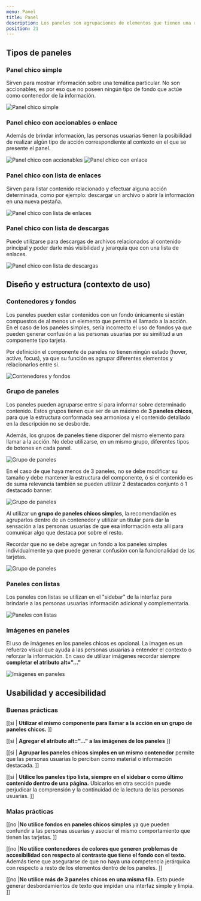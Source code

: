 ```yaml
---
menu: Panel
title: Panel
description: Los paneles son agrupaciones de elementos que tienen una relación entre si. Por definición no son accionables, sino que dependen de otros elementos que tengan dicha funcionalidad.
position: 21
---
```


## Tipos de paneles

### Panel chico simple

Sirven para mostrar información sobre una temática particular. No son accionables, es por eso que no poseen ningún tipo de fondo que actúe como contenedor de la información.

<div className="content-column">
  <img src="/componentes/panel/panel-chico.svg" alt="Panel chico simple" />
</div>

### Panel chico con accionables o enlace

Además de brindar información, las personas usuarias tienen la posibilidad de realizar algún tipo de acción correspondiente al contexto en el que se presente el panel.

<div className="content-row gap-2 gap-5-row-mobile">
  <img
    src="/componentes/panel/panel-chico-accionable.svg"
    alt="Panel chico con accionables"
    className="d-inline-block"
  />
  <img src="/componentes/panel/panel-chico-enlace.svg" alt="Panel chico con enlace" className="d-inline-block" />
</div>

### Panel chico con lista de enlaces

Sirven para listar contenido relacionado y efectuar alguna acción determinada, como por ejemplo: descargar un archivo o abrir la información en una nueva pestaña.

<div className="content-column">
  <img src="/componentes/panel/panel-chico-lista.svg" alt="Panel chico con lista de enlaces" />
</div>

### Panel chico con lista de descargas

Puede utilizarse para descargas de archivos relacionados al contenido principal y poder darle más visibilidad y jerarquía que con una lista de enlaces.

<div className="content-column">
  <img src="/componentes/panel/panel-chico-lista-descarga.svg" alt="Panel chico con lista de descargas" />
</div>

## Diseño y estructura (contexto de uso)

### Contenedores y fondos

Los paneles pueden estar contenidos con un fondo únicamente si están compuestos de al menos un elemento que permita el llamado a la acción. En el caso de los paneles simples, sería incorrecto el uso de fondos ya que pueden generar confusión a las personas usuarias por su similitud a un componente tipo tarjeta.

Por definición el componente de paneles no tienen ningún estado (hover, active, focus), ya que su función es agrupar diferentes elementos y relacionarlos entre si.

<div className="content-column">
  <img src="/componentes/panel/panel-diseno-1.svg" alt="Contenedores y fondos" />
</div>

### Grupo de paneles

Los paneles pueden agruparse entre sí para informar sobre determinado contenido. Estos grupos tienen que ser de un máximo de **3 paneles chicos**, para que la estructura conformada sea armoniosa y el contenido detallado en la descripción no se desborde.

Además, los grupos de paneles tiene disponer del mismo elemento para llamar a la acción. No debe utilizarse, en un mismo grupo, diferentes tipos de botones en cada panel.

<div className="content-column">
  <img src="/componentes/panel/panel-diseno-2.svg" alt="Grupo de paneles" />
</div>

En el caso de que haya menos de 3 paneles, no se debe modificar su tamaño y debe mantener la estructura del componente, ó si el contenido es de suma relevancia también se pueden utilizar 2 destacados conjunto ó 1 destacado banner.

<div className="content-column">
  <img src="/componentes/panel/panel-diseno-3.svg" alt="Grupo de paneles" />
</div>

Al utilizar un **grupo de paneles chicos simples**, la recomendación es agruparlos dentro de un contenedor y utilizar un titular para dar la sensación a las personas usuarias de que esa información esta allí para comunicar algo que destaca por sobre el resto.

Recordar que no se debe agregar un fondo a los paneles simples individualmente ya que puede generar confusión con la funcionalidad de las tarjetas.

<div className="content-column">
  <img src="/componentes/panel/panel-diseno-4.svg" alt="Grupo de paneles" />
</div>

### Paneles con listas

Los paneles con listas se utilizan en el "sidebar" de la interfaz para brindarle a las personas usuarias información adicional y complementaria.

<div className="content-column">
  <img src="/componentes/panel/panel-diseno-5.svg" alt="Paneles con listas" />
</div>

### Imágenes en paneles

El uso de imágenes en los paneles chicos es opcional. La imagen es un refuerzo visual que ayuda a las personas usuarias a entender el contexto o reforzar la información. En caso de utilizar imágenes recordar siempre **completar el atributo alt="..."**

<div className="content-column">
  <img src="/componentes/panel/panel-diseno-6.svg" alt="Imágenes en paneles" />
</div>

## Usabilidad y accesibilidad

### Buenas prácticas

[[si | **Utilizar el mismo componente para llamar a la acción en un grupo de paneles chicos.** ]]

[[si | **Agregar el atributo alt="..." a las imágenes de los paneles** ]]

[[si | **Agrupar los paneles chicos simples en un mismo contenedor** permite que las personas usuarias lo perciban como material o información destacada. ]]

[[si | **Utilice los paneles tipo lista, siempre en el sidebar o como último contenido dentro de una página.** Ubicarlos en otra sección puede perjudicar la comprensión y la continuidad de la lectura de las personas usuarias. ]]

### Malas prácticas

[[no |**No utilice fondos en paneles chicos simples** ya que pueden confundir a las personas usuarias y asociar el mismo comportamiento que tienen las tarjetas. ]]

[[no |**No utilice contenedores de colores que generen problemas de accesibilidad con respecto al contraste que tiene el fondo con el texto.** Además tiene que asegurarse de que no haya una competencia jerárquica con respecto a resto de los elementos dentro de los paneles. ]]

[[no |**No utilice más de 3 paneles chicos en una misma fila.** Esto puede generar desbordamientos de texto que impidan una interfaz simple y limpia. ]]
